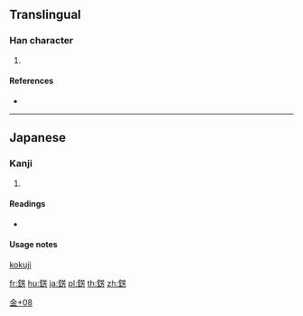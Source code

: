 {{character info/new}}
==Translingual==

===Han character===
{{Han char|rn=167|rad=金|as=08|sn=16|four=|canj=CTYS}}

# {{defn|Han|sort=金08}}

====References====
* {{Han ref|kx=1313.051|dkj=40596|hdz=64204.081|uh=933A|ud=37690}}

----

==Japanese==

===Kanji===
{{ja-kanji|grade=|rs=金08}}

# {{defn|lang=ja|sort=金08}}

====Readings====
* {{ja-readings|on=|kun=[[かざり]] (kazari)}}

====Usage notes====
[[kokuji]]

[[Category:Japanese-only CJKV Characters|金+08]]

[[fr:錺]]
[[hu:錺]]
[[ja:錺]]
[[pl:錺]]
[[th:錺]]
[[zh:錺]]